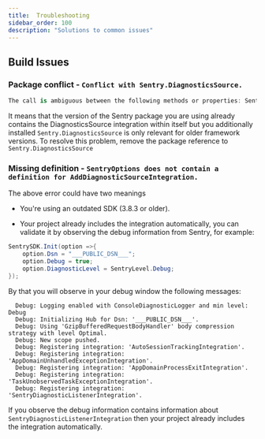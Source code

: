 ```yaml
---
title:  Troubleshooting
sidebar_order: 100
description: "Solutions to common issues"
---
```


## Build Issues


### Package conflict - `Conflict with Sentry.DiagnosticsSource.`

```csharp
The call is ambiguous between the following methods or properties: Sentry.SentryOptionsExtensions.DisableDiagnosticSourceIntegration(Sentry.SentryOptions) and Sentry.SentryOptionsDiagnosticExtensions.DisableDiagnosticSourceIntegration(Sentry.SentryOptions)
```

It means that the version of the Sentry package you are using already contains the DiagnosticsSource integration within itself but you additionally installed `Sentry.DiagnosticsSource` is only relevant for older framework versions. To resolve this problem, remove the package reference to `Sentry.DiagnosticsSource`

### Missing definition - `SentryOptions does not contain a definition for AddDiagnosticSourceIntegration.`

The above error could have two meanings

* You're using an outdated SDK (3.8.3 or older).

* Your project already includes the integration automatically, you can validate it by observing the debug information from Sentry, for example:

```csharp
SentrySDK.Init(option =>{
    option.Dsn = "___PUBLIC_DSN___";
    option.Debug = true;
    option.DiagnosticLevel = SentryLevel.Debug;    
});
```

By that you will observe in your debug window the following messages:

```
  Debug: Logging enabled with ConsoleDiagnosticLogger and min level: Debug
  Debug: Initializing Hub for Dsn: '___PUBLIC_DSN___'.
  Debug: Using 'GzipBufferedRequestBodyHandler' body compression strategy with level Optimal.
  Debug: New scope pushed.
  Debug: Registering integration: 'AutoSessionTrackingIntegration'.
  Debug: Registering integration: 'AppDomainUnhandledExceptionIntegration'.
  Debug: Registering integration: 'AppDomainProcessExitIntegration'.
  Debug: Registering integration: 'TaskUnobservedTaskExceptionIntegration'.
  Debug: Registering integration: 'SentryDiagnosticListenerIntegration'.
```
If you observe the debug information contains information about `SentryDiagnosticListenerIntegration` then your project already includes the integration automatically.
